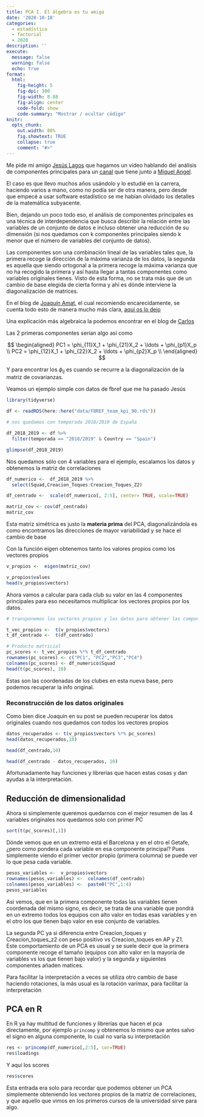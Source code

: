 ```yaml
---
title: PCA I. El álgebra es tu amiga
date: '2020-10-18'
categories:
  - estadística
  - factorial
  - 2020
description: ''
execute: 
  message: false
  warning: false
  echo: true
format: 
  html: 
    fig-height: 5
    fig-dpi: 300
    fig-width: 8.88
    fig-align: center
    code-fold: show
    code-summary: "Mostrar / ocultar código"
knitr:
  opts_chunk:
    out.width: 80%
    fig.showtext: TRUE
    collapse: true
    comment: "#>"  
---
```



Me pide mi amigo [Jesús Lagos](https://twitter.com/Vdot_Spain) que hagamos un vídeo hablando del análisis de componentes principales para un [canal](https://www.youtube.com/channel/UCpIqAVOpOWt-8Sk4KvosxFg/c%C3%B3digo%20?sub_confirmation=1) que tiene junto a [Miguel Angel](https://twitter.com/miguelangaro).

El caso es que llevo muchos años usándolo y lo estudié en la carrera, haciendo varios a mano, como no podía ser de otra manera, pero desde que empecé a usar software estadístico se me habían olvidado los detalles de la matemática subyacente.

  
Bien, dejando un poco todo eso, el análisis de componentes principales es una técnica de interdependencia que busca describir la relación entre las variables de un conjunto de datos e incluso obtener una reducción de su dimensión (si nos quedamos con k componentes principales siendo k menor que el número de variables  del conjunto de datos).

Las componentes son una combinación lineal de las variables tales que, la primera recoge la dirección de la máxima varianza de los datos, la segunda es aquella que siendo ortogonal a la primera recoge la máxima varianza que no ha recogido la primera y así hasta llegar a tantas componentes como variables originales tienes. Visto de esta forma, no se trata más que de un cambio de base elegida de cierta forma y ahí es dónde interviene la diagonalización de matrices.

En el blog de [Joaquín Amat](https://www.cienciadedatos.net/), el cual recomiendo encarecidamente, se cuenta todo esto de manera mucho más clara, [aquí os lo dejo](https://www.cienciadedatos.net/documentos/35_principal_component_analysis)

Una explicación más algebraica la podemos encontrar en el blog de [Carlos](https://www.datanalytics.com/2014/04/01/componentes-principales-para-quienes-cursaron-algebra-de-primero-con-aprovechamiento/)

Las 2 primeras componentes serían algo así como

$$ \begin{aligned}
PC1 = \phi_{11}X_1 + \phi_{21}X_2 + \ldots + \phi_{p1}X_p \\
PC2 = \phi_{12}X_1 + \phi_{22}X_2 + \ldots + \phi_{p2}X_p \\
\end{aligned}
$$

Y para encontrar los $\phi_{ij}$ es cuando se recurre a la diagonalización de la matriz de covarianzas. 


Veamos un ejemplo simple con datos de fbref que me ha pasado Jesús

```r
library(tidyverse)

df <- readRDS(here::here("data/FBREF_team_kpi_90.rds"))

# nos quedamos con temporada 2018/2019 de España

df_2018_2019 <- df %>% 
  filter(temporada == "2018/2019" & Country == "Spain")

glimpse(df_2018_2019)
```

Nos quedamos sólo con 4 variables para el ejemplo, escalamos los datos y obtenemos la matriz de correlaciones

```r

df_numerico <-  df_2018_2019 %>% 
  select(Squad,Creacion_Toques:Creacion_Toques_Z2)

df_centrado <-  scale(df_numerico[, 2:5], center= TRUE, scale=TRUE)

matriz_cov <- cov(df_centrado)
matriz_cov


```
Esta matriz simétrica es justo la **materia prima** del PCA, diagonalizándola es como encontramos las direcciones de mayor variabilidad y se hace el cambio de base


Con la función eigen obtenemos tanto los valores propios como los vectores propios 

```r

v_propios <-  eigen(matriz_cov)

v_propios$values
head(v_propios$vectors)


```


Ahora vamos a calcular para cada club su valor en las 4 componentes principales
para eso necesitamos multiplicar los vectores propios por los datos.

```r
# transponemos los vectores propios y los datos para obtener las componentes

t_vec_propios <-  t(v_propios$vectors)
t_df_centrado <-  t(df_centrado)

# Producto matricial
pc_scores <- t_vec_propios %*% t_df_centrado
rownames(pc_scores) <- c("PC1", "PC2","PC3","PC4")
colnames(pc_scores) <- df_numerico$Squad
head(t(pc_scores), 10)
```
Estas son las coordenadas de los clubes en esta nueva base, pero podemos recuperar la info original.

### Reconstrucción de los datos originales

Como bien dice Joaquín en su post se pueden recuperar los datos originales cuando nos quedamos con todos los vectores propios

```r
datos_recuperados <- t(v_propios$vectors %*% pc_scores)
head(datos_recuperados,10)
```

```r
head(df_centrado,10)
```



```r
head(df_centrado - datos_recuperados, 10)

```

Afortunadamente hay funciones y librerías que hacen estas cosas y dan ayudas a la interpretación. 

## Reducción de dimensionalidad

Ahora si simplemente queremos quedarnos con el mejor resumen de las 4 variables originales nos quedamos solo con primer PC

```r
sort(t(pc_scores)[,1])
```

Dónde vemos que en un extremo está el Barcelona y en el otro el Getafe, ¿pero como pondera cada variable en  esa componente principal? 
Pues simplemente viendo el primer vector propio (primera columna) se puede ver lo que pesa cada variable. 

```r
pesos_variables <-  v_propios$vectors
rownames(pesos_variables) <-  colnames(df_centrado)
colnames(pesos_variables) <-  paste0("PC",1:4)
pesos_variables
```

Asi vemos, que en la primera componente todas las variables tienen coordenada del mismo signo, es decir, se trata de una variable que pondrá en un extremo todos los equipos con alto valor en todas esas variables y en el otro los que tienen bajo valor en ese conjunto de variables. 

La segunda PC  ya si diferencia entre Creacion_toques y Creacion_toques_z2 con peso positivo vs Creacion_toques en AP y Z1.  
Este comportamiento de un PCA es usual y se suele decir que la primera componente recoge el tamaño (equipos con alto valor en la mayoría de variables vs los que tienen bajo valor) y la segunda y siguientes componentes añaden matices. 

Para facilitar la interpretación a veces se utiliza otro cambio de base haciendo rotaciones, la más usual es la rotación varimax, para facilitar la interpretación


## PCA en R

En R ya hay multitud de funciones y librerías que hacen el pca directamente, por ejemplo `princomp` y obtenemos lo mismo que antes salvo el signo en alguna componente, lo cual no varía su interpretación

```r
res <- princomp(df_numerico[,2:5], cor=TRUE)
res$loadings
```

Y aquí los scores

```r
res$scores
```

Esta entrada era solo para recordar que podemos obtener un PCA simplemente obteniendo los vectores propios de la matriz de correlaciones, y que aquello que vimos en los primeros cursos de la universidad sirve para algo. 

